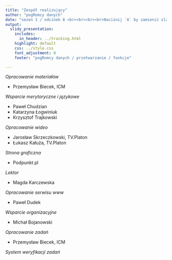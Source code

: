 ```yaml
---
title: "Zespół realizujący"
author: "pogRomcy danych"
date: "sezon 1 / odcinek 8 <br><br><br><br>Naciśnij `A` by zamienić slajdy na ciągły tekst. <br> Naciśnij `T` by wyświetlić spis treści."
output:
  slidy_presentation:
    includes:
      in_header: ../tracking.html
    highlight: default
    css: ../style.css
    font_adjustment: 0
    footer: "pogRomcy danych / przetwarzanie / funkcje"

---
```


*Opracowanie materiałów*

* Przemysław Biecek, ICM

*Wsparcie merytoryczne i językowe*

  * Paweł Chudzian
  * Katarzyna Łogwiniuk
  * Krzysztof Trajkowski

*Opracowanie wideo*

* Jarosław Skrzeczkowski, TV.Platon
* Łukasz Kałuża, TV.Platon

*Strona graficzna*

* Podpunkt.pl

*Lektor*

* Magda Karczewska

*Opracowanie serwisu www*

* Paweł Dudek

*Wsparcie organizacyjne*

* Michał Bojanowski

*Opracowanie zadań*

* Przemysław Biecek, ICM

*System weryfikacji zadań*


